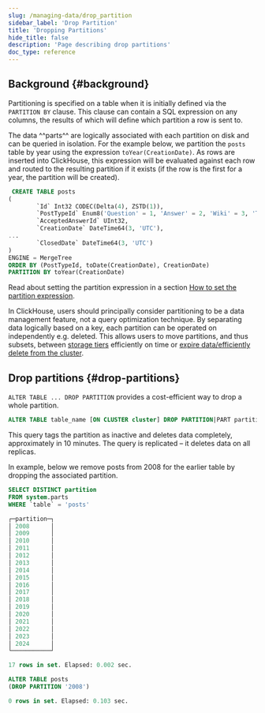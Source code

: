 ```yaml
---
slug: /managing-data/drop_partition
sidebar_label: 'Drop Partition'
title: 'Dropping Partitions'
hide_title: false
description: 'Page describing drop partitions'
doc_type: reference
---
```


## Background {#background}

Partitioning is specified on a table when it is initially defined via the `PARTITION BY` clause. This clause can contain a SQL expression on any columns, the results of which will define which partition a row is sent to.

The data ^^parts^^ are logically associated with each partition on disk and can be queried in isolation. For the example below, we partition the `posts` table by year using the expression `toYear(CreationDate)`. As rows are inserted into ClickHouse, this expression will be evaluated against each row and routed to the resulting partition if it exists (if the row is the first for a year, the partition will be created).

```sql
 CREATE TABLE posts
(
        `Id` Int32 CODEC(Delta(4), ZSTD(1)),
        `PostTypeId` Enum8('Question' = 1, 'Answer' = 2, 'Wiki' = 3, 'TagWikiExcerpt' = 4, 'TagWiki' = 5, 'ModeratorNomination' = 6, 'WikiPlaceholder' = 7, 'PrivilegeWiki' = 8),
        `AcceptedAnswerId` UInt32,
        `CreationDate` DateTime64(3, 'UTC'),
...
        `ClosedDate` DateTime64(3, 'UTC')
)
ENGINE = MergeTree
ORDER BY (PostTypeId, toDate(CreationDate), CreationDate)
PARTITION BY toYear(CreationDate)
```

Read about setting the partition expression in a section [How to set the partition expression](/sql-reference/statements/alter/partition/#how-to-set-partition-expression).

In ClickHouse, users should principally consider partitioning to be a data management feature, not a query optimization technique. By separating data logically based on a key, each partition can be operated on independently e.g. deleted. This allows users to move partitions, and thus subsets, between [storage tiers](/integrations/s3#storage-tiers) efficiently on time or [expire data/efficiently delete from the cluster](/sql-reference/statements/alter/partition).

## Drop partitions {#drop-partitions}

`ALTER TABLE ... DROP PARTITION` provides a cost-efficient way to drop a whole partition.

``` sql
ALTER TABLE table_name [ON CLUSTER cluster] DROP PARTITION|PART partition_expr
```

This query tags the partition as inactive and deletes data completely, approximately in 10 minutes. The query is replicated – it deletes data on all replicas.

In example, below we remove posts from 2008 for the earlier table by dropping the associated partition.

```sql
SELECT DISTINCT partition
FROM system.parts
WHERE `table` = 'posts'

┌─partition─┐
│ 2008      │
│ 2009      │
│ 2010      │
│ 2011      │
│ 2012      │
│ 2013      │
│ 2014      │
│ 2015      │
│ 2016      │
│ 2017      │
│ 2018      │
│ 2019      │
│ 2020      │
│ 2021      │
│ 2022      │
│ 2023      │
│ 2024      │
└───────────┘

17 rows in set. Elapsed: 0.002 sec.

ALTER TABLE posts
(DROP PARTITION '2008')

0 rows in set. Elapsed: 0.103 sec.
```
